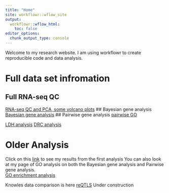 ```yaml
---
title: "Home"
site: workflowr::wflow_site
output:
  workflowr::wflow_html:
    toc: false
editor_options:
  chunk_output_type: console
---
```


Welcome to my research website. I am using workflowr to create reproducible code and data analysis.  

# Full data set infromation

## Full RNA-seq QC
[RNA-seq QC and PCA, some volcano plots](https://reneeisnowhere.github.io/Cardiotoxicity/run_all_analysis.html)
## Bayesian gene analysis
 [Bayesian gene analysis](https://reneeisnowhere.github.io/Cardiotoxicity/Cormotifcluster_analysis.html)
## Pairwise gene analysis
 [pairwise GO](https://reneeisnowhere.github.io/Cardiotoxicity/DEG-GO_analysis.html)



[LDH analysis](https://reneeisnowhere.github.io/Cardiotoxicity/LDH_analysis.html)
[DRC analysis](https://reneeisnowhere.github.io/Cardiotoxicity/DRC_analysis.html)



# Older Analysis
Click on this [link](https://reneeisnowhere.github.io/Cardiotoxicity/RNAseqanalysis.html) to see my results from the first analysis 
You can also look at my page of GO analysis on both the Bayesian gene analysis and Pairwise gene analysis.  
[GO enrichment analysis](https://reneeisnowhere.github.io/Cardiotoxicity/GO_analysis.html)

Knowles data comparison is here [reQTLS](https://reneeisnowhere.github.io/Cardiotoxicity/other_analysis.html)
Under construction

